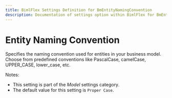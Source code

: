 ```yaml
---
title: BimlFlex Settings Definition for BmEntityNamingConvention
description: Documentation of settings option within BimlFlex for BmEntityNamingConvention
---
```

<head>
  <meta name="varigenceProduct" content="BimlFlex"></meta>
  <meta name="varigenceArticleType" content="Reference"></meta>
</head>

# Entity Naming Convention

Specifies the naming convention used for entities in your business model. Choose from predefined conventions like PascalCase, camelCase, UPPER_CASE, lower_case, etc.

Notes:

* This setting is part of the *Model* settings category.
* The default value for this setting is `Proper Case`.
